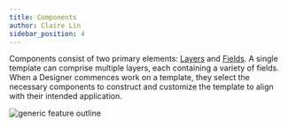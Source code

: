 ```yaml
---
title: Components
author: Claire Lin
sidebar_position: 4
---
```



<SubTitle text="Create what you require using a variety of components" />
<Reader text="Designer" />

Components consist of two primary elements: [Layers](components/layers/) and [Fields](components/fields/). A single template can comprise multiple layers, each containing a variety of fields. When a Designer commences work on a template, they select the necessary components to construct and customize the template to align with their intended application.

![generic feature outline](/img/generic_feature_outline.png)
